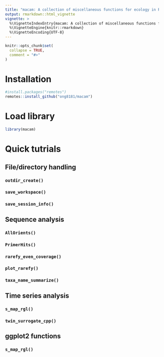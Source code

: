 ```yaml
---
title: "macam: A collection of miscellaneous functions for ecology in R"
output: rmarkdown::html_vignette
vignette: >
  %\VignetteIndexEntry{macam: A collection of miscellaneous functions for ecology in R}
  %\VignetteEngine{knitr::rmarkdown}
  %\VignetteEncoding{UTF-8}
---
```


```r
knitr::opts_chunk$set(
  collapse = TRUE,
  comment = "#>"
)
```

# Installation
```r
#install.packages("remotes")
remotes::install_github("ong8181/macam")
```

# Load library
```r
library(macam)
```

# Quick tutrials
## File/directory handling
### `outdir_create()`
### `save_workspace()`
### `save_session_info()`

## Sequence analysis
### `AllOrients()`
### `PrimerHits()`
### `rarefy_even_coverage()`
### `plot_rarefy()`
### `taxa_name_summarize()`

## Time series analysis
### `s_map_rgl()`
### `twin_surrogate_cpp()`

## ggplot2 functions
### `s_map_rgl()`
